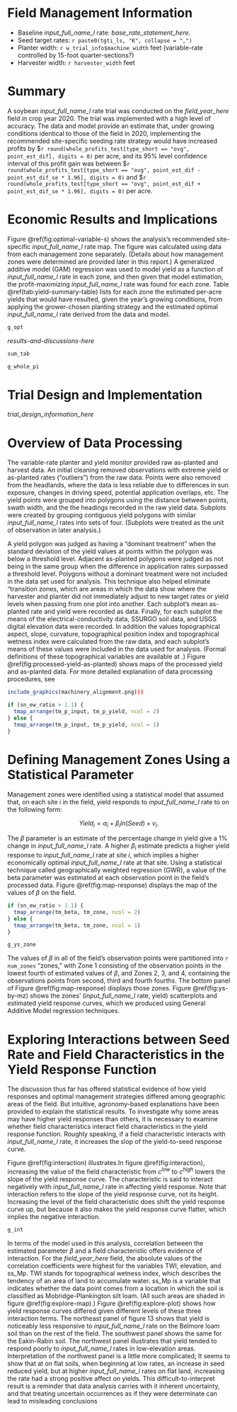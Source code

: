 # Field Management Information

+ Baseline _input_full_name_l_ rate: _base_rate_statement_here_.
+ Seed target rates: `r paste0(tgti_ls, "K", collapse = ",")` 
+ Planter width: `r w_trial_info$machine_width` feet (variable-rate controlled by 15-foot quarter-sections?)
+ Harvester width: `r harvester_width` feet

# Summary  

A soybean _input_full_name_l_ rate trial was conducted on the _field_year_here_ field in crop year 2020. The trial was <!--NEED to determine and assign: "was" or "was not". If the trial was not implemented accurately, for now we can write explanations by hand.  But eventually, we could probably write up a list of common reasons why implementation wasn't accurate, and choose one from that list to put in the text.--> implemented with a high level of accuracy. The data and model provide an estimate that, under growing conditions identical to those of the field in 2020, implementing the recommended site-specific seeding rate strategy would have increased profits by \$`r round(whole_profits_test[type_short == "ovg", point_est_dif], digits = 0)` per acre, and its 95% level confidence interval of this profit gain was between \$`r round(whole_profits_test[type_short == "ovg", point_est_dif - point_est_dif_se * 1.96], digits = 0)` and \$`r round(whole_profits_test[type_short == "ovg", point_est_dif + point_est_dif_se * 1.96], digits = 0)` per acre.


# Economic Results and Implications 

Figure \@ref(fig:optimal-variable-s) shows the analysis's recommended site-specific _input_full_name_l_ rate map. The figure was calculated using data from each management zone separately. (Details about how management zones were determined are provided later in this report.)  A generalized additive model (GAM) regression was used to model yield as a function of _input_full_name_l_ rate in each zone, and then given that model estimation, the profit-maximizing _input_full_name_l_ rate was found for each zone. Table \@ref(tab:yield-summary-table) lists for each zone the estimated per-acre yields that would have resulted, given the year's growing conditions, from applying the grower-chosen planting strategy and the estimated optimal _input_full_name_l_ rate derived from the data and model. 

```r
g_opt

```

_results-and-discussions-here_

```r
sum_tab

```

```r
g_whole_pi

```

# Trial Design and Implementation

_trial_design_information_here_

# Overview of Data Processing

The variable-rate planter and yield monitor provided raw as-planted and harvest data. An initial cleaning removed observations with extreme yield or as-planted rates ("outliers") from the raw data. Points were also removed from the headlands, where the data is less reliable due to differences in sun exposure, changes in driving speed, potential application overlaps, etc. The yield points were grouped into polygons using the distance between points, swath width, and the the headings recorded in the raw yield data. Subplots were created by grouping contiguous yield polygons with similar _input_full_name_l_ rates into sets of four.  (Subplots were treated as the unit of observation in later analysis.) 

A yield polygon was judged as having a "dominant treatment" when the standard deviation of the yield values at points within the polygon was below a threshold level. Adjacent as-planted polygons were judged as not being in the same group when the difference in application rates surpassed a threshold level.  Polygons without a dominant treatment were not included in the data set used for analysis. This technique also helped eliminate "transition zones, which are areas in which the data show where the harvester and planter did not immediately adjust to new target rates or yield levels when passing from one plot into another. Each subplot's mean as-planted rate and yield were recorded as data. Finally, for each subplot the means of the electrical-conductivity data, SSURGO soil data, and USGS digital elevation data were recorded. In addition the values topographical aspect, slope, curvature, topographical position index and topographical wetness index were calculated from the raw data, and each subplot's means of these values were included in the data used for analysis.  (Formal definitions of these topographical variables are available at <!--citation-->.) Figure \@ref(fig:processed-yield-as-planted) shows maps of the processed yield and as-planted data.  For more detailed explanation of data processing procedures, see <!--We need a cite, and we need to write up the cited document.-->

```r
include_graphics(machinery_alignment.png))) 
```

```r

if (sn_ew_ratio > 1.1) {
  tmap_arrange(tm_p_input, tm_p_yield, ncol = 2)
} else {
  tmap_arrange(tm_p_input, tm_p_yield, ncol = 1)
}

```

# Defining Management Zones Using a Statistical Parameter

Management zones were identified using a statistical model that assumed that, on each site $i$ in the field, yield responds to _input_full_name_l_ rate to on the following form:

$$
Yield_i = \alpha_i + \beta_i ln(Seed) + v_i.
$$

The $\beta$ parameter is an estimate of the percentage change in yield give a 1% change in _input_full_name_l_ rate.  A higher $\beta_i$ estimate predicts a higher yield response to _input_full_name_l_ rate at site $i$, which implies a higher economically optimal _input_full_name_l_ rate at that site.  Using a statistical technique called geographically weighted regression (GWR), a value of the beta parameter was estimated at each observation point in the field's processed data.  Figure \@ref(fig:map-response) displays the map of the values of $\beta$ on the field.


```r

if (sn_ew_ratio > 1.1) {
  tmap_arrange(tm_beta, tm_zone, ncol = 2)
} else {
  tmap_arrange(tm_beta, tm_zone, ncol = 1)
}

```

```r
g_ys_zone

```

The values of $\beta$ in all of the field's observation points were partitioned into `r num_zones` "zones," with Zone 1 consisting of the observation points in the lowest fourth of estimated values of $\beta$, and Zones 2, 3, and 4, containing the observations points from second, third and fourth fourths.  The bottom panel of Figure \@ref(fig:map-response) displays those zones.  Figure \@ref(fig:ys-by-mz) shows the zones' (_input_full_name_l_ rate, yield) scatterplots and estimated yield response curves, which we produced using General Additive Model regression techniques. 

# Exploring Interactions between Seed Rate and Field Characteristics in the Yield Response Function

The discussion thus far has offered statistical evidence of how yield responses and optimal management strategies differed among geographic areas of the field.  But intuitive, agronomy-based explanations have been provided to explain the statistical results.  To investigate why some areas may have higher yield responses than others, it is necessary to examine whether field characteristics interact field characteristics in the yield response function.  Roughly speaking, if a field characteristic interacts with _input_full_name_l_ rate, it increases the slop of the yield-to-seed response curve.  

Figure \@ref(fig:interaction) illustrates.In figure \@ref(fig:interaction), increasing the value of the field characteristic from $c^{low}$ to $c^{high}$ lowers the slope of the yield response curve.  The characteristic is said to interact negatively with _input_full_name_l_ rate in affecting yield response.  Note that interaction refers to the slope of the yield response curve, not its height.  Increasing the level of the field characteristic does shift the yield response curve up, but because it also makes the yield response curve flatter, which implies the negative interaction.

```r

g_int

```

In terms of the model used in this analysis, correlation between the estimated parameter $\beta$ and a field characteristic offers evidence of interaction.  For the _field_year_here_ field, the absolute values of the correlation coefficients were highest for the variables TWI, elevation, and ss_Mp.  TWI stands for topographical wetness index, which describes the tendency of an area of land to accumulate water.  ss_Mp is a variable that indicates whether the data point comes from a location in which the soil is classified as Mobridge-Plankington silt loam.  (All such areas are shaded in figure \@ref(fig:explore-map).)  Figure \@ref(fig:explore-plot) shows how yield response curves differed given different levels of these three interaction terms.  The northeast panel of figure 13 shows that yield is noticeably less responsive to _input_full_name_l_ rate on the Belmore loam soil than on the rest of the field.  The southwest panel shows the same for the Eakin-Rabin soil.  The northwest panel illustrates that yield tended to respond poorly to _input_full_name_l_ rates in low-elevation areas.  Interpretation of the northwest panel is a little more complicated;  It seems to show that at on flat soils, when beginning at low rates, an increase in seed reduced yield, but at higher _input_full_name_l_ rates on flat land, increasing the rate had a strong positive affect on yields.  This difficult-to-interpret result is a reminder that data analysis carries with it inherent uncertainty, and that treating uncertain occurrences as if they were determinate can lead to misleading conclusions 

